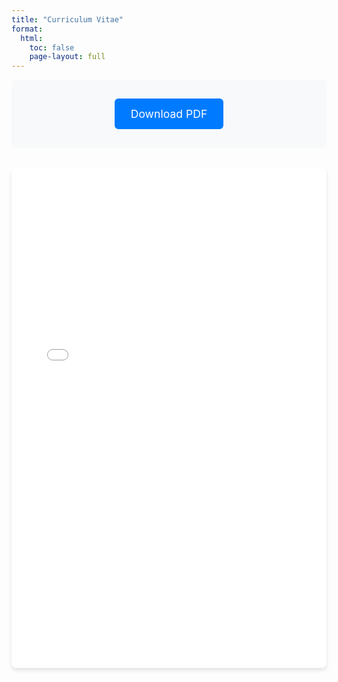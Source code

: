 ```yaml
---
title: "Curriculum Vitae"
format: 
  html:
    toc: false
    page-layout: full
---
```


```{=html}
<style>
/* CV Page Styles */
.cv-header {
  text-align: center;
  margin-bottom: 2rem;
  padding: 1rem;
  background-color: #f8f9fa;
  border-radius: 8px;
}

.cv-header .btn {
  padding: 0.75rem 1.5rem;
  font-size: 1.1rem;
  text-decoration: none;
  border-radius: 6px;
  display: inline-block;
  transition: all 0.3s ease;
}

.cv-header .btn-primary {
  background-color: #007bff;
  color: white;
  border: 2px solid #007bff;
}

.cv-header .btn-primary:hover {
  background-color: #0056b3;
  border-color: #0056b3;
  transform: translateY(-2px);
}

.cv-embed {
  margin: 0 auto;
  max-width: 100%;
  box-shadow: 0 4px 6px rgba(0, 0, 0, 0.1);
  border-radius: 8px;
  overflow: hidden;
}

.cv-embed iframe {
  display: block;
  border: none;
  min-height: 800px;
}

/* Responsive adjustments */
@media (max-width: 768px) {
  .cv-embed iframe {
    height: 600px;
  }
  
  .cv-header .btn {
    padding: 0.5rem 1rem;
    font-size: 1rem;
  }
}

/* Print styles */
@media print {
  .cv-header {
    display: none;
  }
}
</style>
```

::: {.cv-header}
[Download PDF](../reevescv.pdf){.btn .btn-primary target="_blank"}
:::

::: {.cv-embed}
<iframe src="../reevescv.pdf" width="100%" height="800px" frameborder="0">
  <p>Your browser does not support iframes. <a href="../reevescv.pdf">Download the PDF</a> to view.</p>
</iframe>
:::